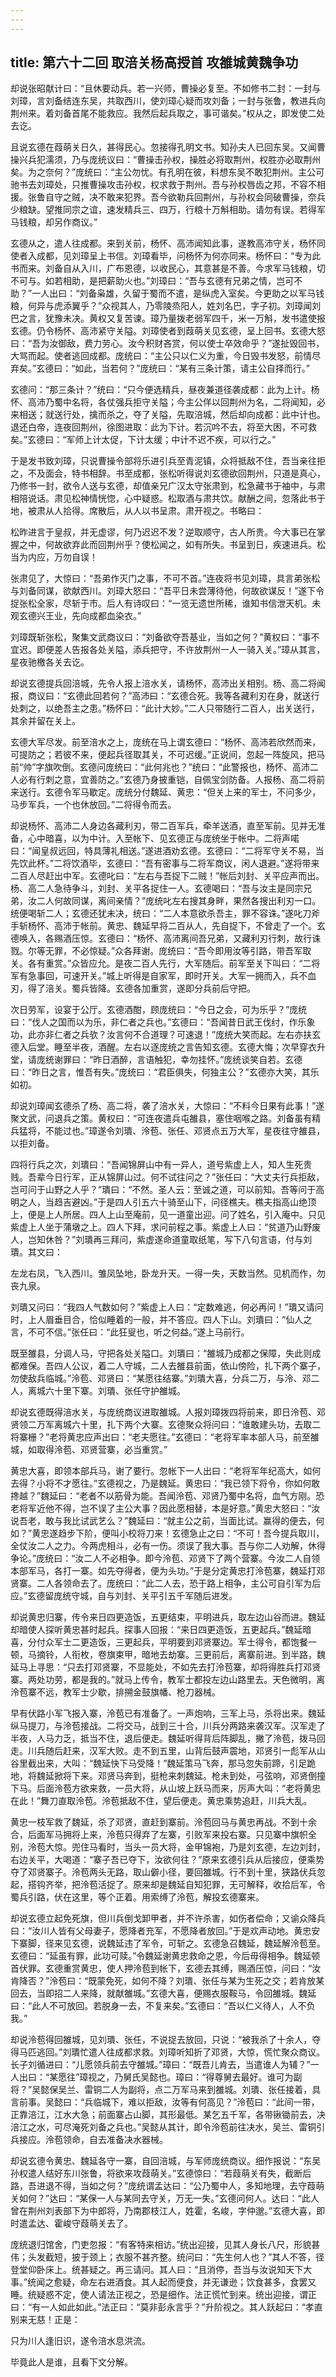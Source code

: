 ```yaml
---
---
---
```

title: 第六十二回 取涪关杨高授首 攻雒城黄魏争功
---

却说张昭献计曰：“且休要动兵。若一兴师，曹操必复至。不如修书二封：一封与刘璋，言刘备结连东吴，共取西川，使刘璋心疑而攻刘备；一封与张鲁，教进兵向荆州来。着刘备首尾不能救应。我然后起兵取之，事可谐矣。”权从之，即发使二处去讫。

且说玄德在葭萌关日久，甚得民心。忽接得孔明文书。知孙夫人已回东吴。又闻曹操兴兵犯濡须，乃与庞统议曰：“曹操击孙权，操胜必将取荆州，权胜亦必取荆州矣。为之奈何？”庞统曰：“主公勿忧。有孔明在彼，料想东吴不敢犯荆州。主公可驰书去刘璋处，只推曹操攻击孙权，权求救于荆州。吾与孙权唇齿之邦，不容不相援。张鲁自守之贼，决不敢来犯界。吾今欲勒兵回荆州，与孙权会同破曹操，奈兵少粮缺。望推同宗之谊，速发精兵三、四万，行粮十万斛相助。请勿有误。若得军马钱粮，却另作商议。”

玄德从之，遣人往成都。来到关前，杨怀、高沛闻知此事，遂教高沛守关，杨怀同使者入成都，见刘璋呈上书信。刘璋看毕，问杨怀为何亦同来。杨怀曰：“专为此书而来。刘备自从入川，广布恩德，以收民心，其意甚是不善。今求军马钱粮，切不可与。如若相助，是把薪助火也。”刘璋曰：“吾与玄德有兄弟之情，岂可不助？”一人出曰：“刘备枭雄，久留于蜀而不遣，是纵虎入室矣。今更助之以军马钱粮，何异与虎添翼乎？”众视其人，乃零陵烝阳人，姓刘名巴，字子初。刘璋闻刘巴之言，犹豫未决。黄权又复苦谏。璋乃量拨老弱军四千，米一万斛，发书遣使报玄德。仍令杨怀、高沛紧守关隘。刘璋使者到葭萌关见玄德，呈上回书。玄德大怒曰：“吾为汝御敌，费力劳心。汝今积财吝赏，何以使士卒效命乎？”遂扯毁回书，大骂而起。使者逃回成都。庞统曰：“主公只以仁义为重，今日毁书发怒，前情尽弃矣。”玄德曰：“如此，当若何？”庞统曰：“某有三条计策，请主公自择而行。”

玄德问：“那三条计？”统曰：“只今便选精兵，昼夜兼道径袭成都：此为上计。杨怀、高沛乃蜀中名将，各仗强兵拒守关隘；今主公佯以回荆州为名，二将闻知，必来相送；就送行处，擒而杀之，夺了关隘，先取涪城，然后却向成都：此中计也。退还白帝，连夜回荆州，徐图进取：此为下计。若沉吟不去，将至大困，不可救矣。”玄德曰：“军师上计太促，下计太缓；中计不迟不疾，可以行之。”

于是发书致刘璋，只说曹操令部将乐进引兵至青泥镇，众将抵敌不住，吾当亲往拒之，不及面会，特书相辞。书至成都，张松听得说刘玄德欲回荆州，只道是真心，乃修书一封，欲令人送与玄德，却值亲兄广汉太守张肃到，松急藏书于袖中，与肃相陪说话。肃见松神情恍惚，心中疑惑。松取酒与肃共饮。献酬之间，忽落此书于地，被肃从人拾得。席散后，从人以书呈肃。肃开视之。书略曰：

松昨进言于皇叔，并无虚谬，何乃迟迟不发？逆取顺守，古人所贵。今大事已在掌握之中，何故欲弃此而回荆州乎？使松闻之，如有所失。书呈到日，疾速进兵。松当为内应，万勿自误！

张肃见了，大惊曰：“吾弟作灭门之事，不可不首。”连夜将书见刘璋，具言弟张松与刘备同谋，欲献西川。刘璋大怒曰：“吾平日未尝薄待他，何故欲谋反！”遂下令捉张松全家，尽斩于市。后人有诗叹曰：“一览无遗世所稀，谁知书信泄天机。未观玄德兴王业，先向成都血染衣。”

刘璋既斩张松，聚集文武商议曰：“刘备欲夺吾基业，当如之何？”黄权曰：“事不宜迟。即便差人告报各处关隘，添兵把守，不许放荆州一人一骑入关。”璋从其言，星夜驰檄各关去讫。

却说玄德提兵回涪城，先令人报上涪水关，请杨怀，高沛出关相别。杨、高二将闻报，商议曰：“玄德此回若何？”高沛曰：“玄德合死。我等各藏利刃在身，就送行处刺之，以绝吾主之患。”杨怀曰：“此计大妙。”二人只带随行二百人，出关送行，其余并留在关上。

玄德大军尽发。前至涪水之上，庞统在马上谓玄德曰：“杨怀、高沛若欣然而来，可提防之；若彼不来，便起兵径取其关，不可迟缓。”正说间，忽起一阵旋风，把马前“帅”字旗吹倒。玄德问庞统曰：“此何兆也？”统曰：“此警报也，杨怀、高沛二人必有行刺之意，宜善防之。”玄德乃身披重铠，自佩宝剑防备。人报杨、高二将前来送行。玄德令军马歇定。庞统分付魏延、黄忠：“但关上来的军士，不问多少，马步军兵，一个也休放回。”二将得令而去。

却说杨怀、高沛二人身边各藏利刃，带二百军兵，牵羊送酒，直至军前。见并无准备，心中暗喜，以为中计。入至帐下、见玄德正与庞统坐于帐中。二将声喏曰：“闻皇叔远回，特具薄礼相送。”遂进酒劝玄德。玄德曰：“二将军守关不易，当先饮此杯。”二将饮酒毕，玄德曰：“吾有密事与二将军商议，闲人退避。”遂将带来二百人尽赶出中军。玄德叱曰：“左右与吾捉下二贼！”帐后刘封、关平应声而出。杨、高二人急待争斗，刘封、关平各捉住一人。玄德喝曰：“吾与汝主是同宗兄弟，汝二人何故同谋，离间亲情？”庞统叱左右搜其身畔，果然各搜出利刃一口。统便喝斩二人；玄德还犹未决，统曰：“二人本意欲杀吾主，罪不容诛。”遂叱刀斧手斩杨怀、高沛于帐前。黄忠、魏延早将二百从人，先自捉下，不曾走了一个。玄德唤入，各赐酒压惊。玄德曰：“杨怀、高沛离间吾兄弟，又藏利刃行刺，故行诛戮。尔等无罪，不必惊疑。”众各拜谢。庞统曰：“吾今即用汝等引路，带吾军取关。各有重赏。”众皆应允。是夜二百人先行，大军随后。前军至关下叫曰：“二将军有急事回，可速开关。”城上听得是自家军，即时开关。大军一拥而入，兵不血刃，得了涪关。蜀兵皆降。玄德各加重赏，遂即分兵前后守把。

次日劳军，设宴于公厅。玄德酒酣，顾庞统曰：“今日之会，可为乐乎？”庞统曰：“伐人之国而以为乐，非仁者之兵也。”玄德曰：“吾闻昔日武王伐纣，作乐象功，此亦非仁者之兵欤？汝言何不合道理？可速退！”庞统大笑而起。左右亦扶玄德入后堂。睡至半夜，酒醒。左右以逐庞统之言告知玄德。玄德大悔；次早穿衣升堂，请庞统谢罪曰：“昨日酒醉，言语触犯，幸勿挂怀。”庞统谈笑自若。玄德曰：“昨日之言，惟吾有失。”庞统曰：“君臣俱失，何独主公？”玄德亦大笑，其乐如初。

却说刘璋闻玄德杀了杨、高二将，袭了涪水关，大惊曰：“不料今日果有此事！”遂聚文武，问退兵之策。黄权曰：“可连夜遣兵屯雒县，塞住咽喉之路。刘备虽有精兵猛将，不能过也。”璋遂令刘璝、泠苞、张任、邓贤点五万大军，星夜往守雒县，以拒刘备。

四将行兵之次，刘璝曰：“吾闻锦屏山中有一异人，道号紫虚上人，知人生死贵贱。吾辈今日行军，正从锦屏山过。何不试往问之？”张任曰：“大丈夫行兵拒敌，岂可问于山野之人乎？”璝曰：“不然。圣人云：至诚之道，可以前知。吾等问于高明之人，当趋吉避凶。”于是四人引五六十骑至山下，问径樵夫。樵夫指高山绝顶上，便是上人所居。四人上山至庵前，见一道童出迎。问了姓名，引入庵中。只见紫虚上人坐于蒲墩之上。四人下拜，求问前程之事。紫虚上人曰：“贫道乃山野废人，岂知休咎？”刘璝再三拜问，紫虚遂命道童取纸笔，写下八句言语，付与刘璝。其文曰：

左龙右凤，飞入西川。雏凤坠地，卧龙升天。一得一失，天数当然。见机而作，勿丧九泉。

刘璝又问曰：“我四人气数如何？”紫虚上人曰：“定数难逃，何必再问！”璝又请问时，上人眉垂目合，恰似睡着的一般，并不答应。四人下山。刘璝曰：“仙人之言，不可不信。”张任曰：“此狂叟也，听之何益。”遂上马前行。

既至雒县，分调人马，守把各处关隘口。刘璝曰：“雒城乃成都之保障，失此则成都难保。吾四人公议，着二人守城，二人去雒县前面，依山傍险，扎下两个寨子，勿使敌兵临城。”泠苞、邓贤曰：“某愿往结寨。”刘璝大喜，分兵二万，与泠、邓二人，离城六十里下寨。刘璝、张任守护雒城。

却说玄德既得涪水关，与庞统商议进取雒城。人报刘璋拨四将前来，即日泠苞、邓贤领二万军离城六十里，扎下两个大寨。玄德聚众将问曰：“谁敢建头功，去取二将寨栅？”老将黄忠应声出曰：“老夫愿往。”玄德曰：“老将军率本部人马，前至雒城，如取得泠苞、邓贤营寨，必当重赏。”

黄忠大喜，即领本部兵马，谢了要行。忽帐下一人出曰：“老将军年纪高大，如何去得？小将不才愿往。”玄德视之，乃是魏延。黄忠曰：“我已领下将令，你如何敢搀越？”魏延曰：“老者不以筋骨为能。吾闻泠苞、邓贤乃蜀中名将，血气方刚。恐老将军近他不得，岂不误了主公大事？因此愿相替，本是好意。”黄忠大怒曰：“汝说吾老，敢与我比试武艺么？”魏延曰：“就主公之前，当面比试。赢得的便去，何如？”黄忠遂趋步下阶，便叫小校将刀来！玄德急止之曰：“不可！吾今提兵取川，全仗汝二人之力。今两虎相斗，必有一伤。须误了我大事。吾与你二人劝解，休得争论。”庞统曰：“汝二人不必相争。即今泠苞、邓贤下了两个营寨。今汝二人自领本部军马，各打一寨。如先夺得者，便为头功。”于是分定黄忠打泠苞寨，魏延打邓贤寨。二人各领命去了。庞统曰：“此二人去，恐于路上相争，主公可自引军为后应。”玄德留庞统守城，自与刘封、关平引五千军随后进发。

却说黄忠归寨，传令来日四更造饭，五更结束，平明进兵，取左边山谷而进。魏延却暗使人探听黄忠甚时起兵。探事人回报：“来日四更造饭，五更起兵。”魏延暗喜，分付众军士二更造饭，三更起兵，平明要到邓贤寨边。军士得令，都饱餐一顿，马摘铃，人衔枚，卷旗束甲，暗地去劫寨。三更前后，离寨前进。到半路，魏延马上寻思：“只去打邓贤寨，不显能处，不如先去打泠苞寨，却将得胜兵打邓贤寨。两处功劳，都是我的。”就马上传令，教军士都投左边山路里去。天色微明，离泠苞寨不远，教军士少歇，排搠金鼓旗幡、枪刀器械。

早有伏路小军飞报入寨，泠苞已有准备了。一声炮响，三军上马，杀将出来。魏延纵马提刀，与泠苞接战。二将交马，战到三十合，川兵分两路来袭汉军。汉军走了半夜，人马力乏，抵当不住，退后便走。魏延听得背后阵脚乱，撇了泠苞，拨马回走。川兵随后赶来，汉军大败。走不到五里，山背后鼓声震地，邓贤引一彪军从山谷里截出来，大叫：“魏延快下马受降！”魏延策马飞奔，那马忽失前蹄，引足跪地，将魏延掀将下来。邓贤马奔到，挺枪来刺魏延。枪未到处，弓弦响，邓贤倒撞下马。后面泠苞方欲来救，一员大将，从山坡上跃马而来，厉声大叫：“老将黄忠在此！”舞刀直取泠苞。泠苞抵敌不住，望后便走。黄忠乘势追赶，川兵大乱。

黄忠一枝军救了魏延，杀了邓贤，直赶到寨前。泠苞回马与黄忠再战。不到十余合，后面军马拥将上来，泠苞只得弃了左寨，引败军来投右寨。只见寨中旗帜全别，泠苞大惊。兜住马看时，当头一员大将，金甲锦袍，乃是刘玄德，左边刘封，右边关平，大喝道：“寨子吾已夺下，汝欲何往？”原来玄德引兵从后接应，便乘势夺了邓贤寨子。泠苞两头无路，取山僻小径，要回雒城。行不到十里，狭路伏兵忽起，搭钩齐举，把泠苞活捉了。原来却是魏延自知犯罪，无可解释，收拾后军，令蜀兵引路，伏在这里，等个正着。用索缚了泠苞，解投玄德寨来。

却说玄德立起免死旗，但川兵倒戈卸甲者，并不许杀害，如伤者偿命；又谕众降兵曰：“汝川人皆有父母妻子，愿降者充军，不愿降者放回。”于是欢声动地。黄忠安下寨脚，径来见玄德，说魏延违了军令，可斩之。玄德急召魏延，魏延解泠苞至。玄德曰：“延虽有罪，此功可赎。”令魏延谢黄忠救命之恩，今后毋得相争。魏延顿首伏罪。玄德重赏黄忠，使人押泠苞到帐下，玄德去其缚，赐酒压惊，问曰：“汝肯降否？”泠苞曰：“既蒙免死，如何不降？刘璝、张任与某为生死之交；若肯放某回去，当即招二人来降，就献雒城。”玄德大喜，便赐衣服鞍马，令回雒城。魏延曰：“此人不可放回。若脱身一去，不复来矣。”玄德曰：“吾以仁义待人，人不负我。”

却说泠苞得回雒城，见刘璝、张任，不说捉去放回，只说：“被我杀了十余人，夺得马匹逃回。”刘璝忙遣人往成都求救。刘璋听知折了邓贤，大惊，慌忙聚众商议。长子刘循进曰：“儿愿领兵前去守雒城。”璋曰：“既吾儿肯去，当遣谁人为辅？”一人出曰：“某愿往”璋视之，乃舅氏吴懿也。璋曰：“得尊舅去最好。谁可为副将？”吴懿保吴兰、雷铜二人为副将，点二万军马来到雒城。刘璝、张任接着，具言前事。吴懿曰：“兵临城下，难以拒敌，汝等有何高见？”泠苞曰：“此间一带，正靠涪江，江水大急；前面寨占山脚，其形最低。某乞五千军，各带锹锄前去，决涪江之水，可尽淹死刘备之兵也。”吴懿从其计，即令泠苞前往决水，吴兰、雷铜引兵接应。泠苞领命，自去准备决水器械。

却说玄德令黄忠、魏延各守一寨，自回涪城，与军师庞统商议。细作报说：“东吴孙权遣人结好东川张鲁，将欲来攻葭萌关。”玄德惊曰：“若葭萌关有失，截断后路，吾进退不得，当如之何？”庞统谓孟达曰：“公乃蜀中人，多知地理，去守葭萌关如何？”达曰：“某保一人与某同去守关，万无一失。”玄德问何人。达曰：“此人曾在荆州刘表部下为中郎将，乃南郡枝江人，姓霍，名峻，字仲邈。”玄德大喜，即时遣孟达、霍峻守葭萌关去了。

庞统退归馆舍，门吏忽报：“有客特来相访。”统出迎接，见其人身长八尺，形貌甚伟；头发截短，披于颈上；衣服不甚齐整。统问曰：“先生何人也？”其人不答，径登堂仰卧床上。统甚疑之。再三请问。其人曰：“且消停，吾当与汝说知天下大事。”统闻之愈疑，命左右进酒食。其人起而便食，并无谦逊；饮食甚多，食罢又睡。统疑惑不定，使人请法正视之，恐是细作。法正慌忙到来。统出迎接，谓正曰：“有一人如此如此。”法正曰：“莫非彭永言乎？”升阶视之。其人跃起曰：“孝直别来无慈！正是：

只为川人逢旧识，遂令涪水息洪流。

毕竟此人是谁，且看下文分解。